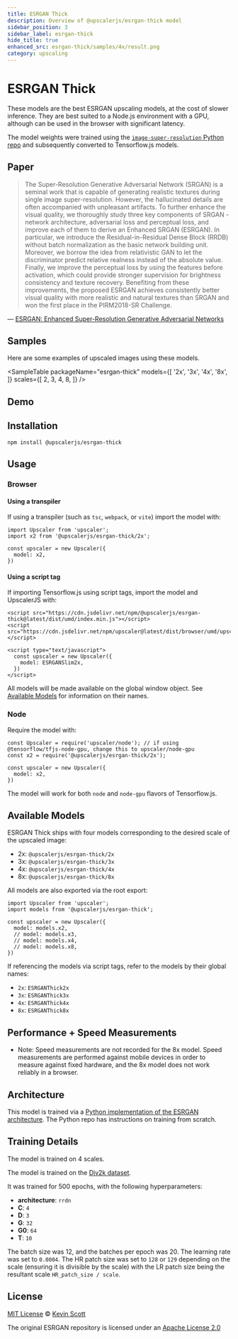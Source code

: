 ```yaml
---
title: ESRGAN Thick
description: Overview of @upscalerjs/esrgan-thick model
sidebar_position: 3
sidebar_label: esrgan-thick
hide_title: true
enhanced_src: esrgan-thick/samples/4x/result.png
category: upscaling
---
```



<ModelHeaderImage packageName="esrgan-thick" unenhancedSrc="esrgan-thick/fixture.png" enhancedSrc="esrgan-thick/samples/4x/result.png" />

# ESRGAN Thick

<Badges packageName="esrgan-thick" />

These models are the best ESRGAN upscaling models, at the cost of slower inference. They are best suited to a Node.js environment with a GPU, although can be used in the browser with significant latency.

The model weights were trained using the [`image-super-resolution` Python repo](https://github.com/idealo/image-super-resolution) and subsequently converted to Tensorflow.js models.

## Paper

> The Super-Resolution Generative Adversarial Network (SRGAN) is a seminal work that is capable of generating realistic textures during single image super-resolution. However, the hallucinated details are often accompanied with unpleasant artifacts. To further enhance the visual quality, we thoroughly study three key components of SRGAN - network architecture, adversarial loss and perceptual loss, and improve each of them to derive an Enhanced SRGAN (ESRGAN). In particular, we introduce the Residual-in-Residual Dense Block (RRDB) without batch normalization as the basic network building unit. Moreover, we borrow the idea from relativistic GAN to let the discriminator predict relative realness instead of the absolute value. Finally, we improve the perceptual loss by using the features before activation, which could provide stronger supervision for brightness consistency and texture recovery. Benefiting from these improvements, the proposed ESRGAN achieves consistently better visual quality with more realistic and natural textures than SRGAN and won the first place in the PIRM2018-SR Challenge.

&mdash; [ESRGAN: Enhanced Super-Resolution Generative Adversarial Networks](https://arxiv.org/abs/1809.00219)

## Samples

Here are some examples of upscaled images using these models.


<SampleTable
  packageName="esrgan-thick"
  models={[
    '2x',
    '3x',
    '4x',
    '8x',
  ]}
  scales={[
    2,
    3,
    4,
    8,
  ]}
/>

## Demo


<ModelExample model="esrgan-thick" />


## Installation

```
npm install @upscalerjs/esrgan-thick
```

## Usage

### Browser

#### Using a transpiler

If using a transpiler (such as `tsc`, `webpack`, or `vite`) import the model with:

```
import Upscaler from 'upscaler';
import x2 from '@upscalerjs/esrgan-thick/2x';

const upscaler = new Upscaler({
  model: x2,
})
```

#### Using a script tag

If importing Tensorflow.js using script tags, import the model and UpscalerJS with:

```
<script src="https://cdn.jsdelivr.net/npm/@upscalerjs/esrgan-thick@latest/dist/umd/index.min.js"></script>
<script src="https://cdn.jsdelivr.net/npm/upscaler@latest/dist/browser/umd/upscaler.min.js"></script>

<script type="text/javascript">
  const upscaler = new Upscaler({
    model: ESRGANSlim2x,
  })
</script>
```

All models will be made available on the global window object. See [Available Models](#available-models) for information on their names.

### Node

Require the model with:

```
const Upscaler = require('upscaler/node'); // if using @tensorflow/tfjs-node-gpu, change this to upscaler/node-gpu
const x2 = require('@upscalerjs/esrgan-thick/2x');

const upscaler = new Upscaler({
  model: x2,
})
```

The model will work for both `node` and `node-gpu` flavors of Tensorflow.js.

## Available Models

ESRGAN Thick ships with four models corresponding to the desired scale of the upscaled image:

- 2x: `@upscalerjs/esrgan-thick/2x`
- 3x: `@upscalerjs/esrgan-thick/3x`
- 4x: `@upscalerjs/esrgan-thick/4x`
- 8x: `@upscalerjs/esrgan-thick/8x` 

All models are also exported via the root export:

```
import Upscaler from 'upscaler';
import models from '@upscalerjs/esrgan-thick';

const upscaler = new Upscaler({
  model: models.x2,
  // model: models.x3,
  // model: models.x4,
  // model: models.x8,
})
```

If referencing the models via script tags, refer to the models by their global names:

- `2x`: `ESRGANThick2x`
- `3x`: `ESRGANThick3x`
- `4x`: `ESRGANThick4x`
- `8x`: `ESRGANThick8x`

## Performance + Speed Measurements


<PerformanceChart package="esrgan-thick" databasePath="/assets/performance.sql"></PerformanceChart>

<SpeedChart package="esrgan-thick" databasePath="/assets/speed.sql"></SpeedChart>

* Note: Speed measurements are not recorded for the 8x model. Speed measurements are performed against mobile devices in order to measure against fixed hardware, and the 8x model does not work reliably in a browser.

## Architecture

This model is trained via a [Python implementation of the ESRGAN architecture](https://github.com/idealo/image-super-resolution).  The Python repo has instructions on training from scratch.

## Training Details

The model is trained on 4 scales.

The model is trained on the [Div2k dataset](https://data.vision.ee.ethz.ch/cvl/DIV2K/).

It was trained for 500 epochs, with the following hyperparameters:

- **architecture**: `rrdn`
- **C**: `4`
- **D**: `3`
- **G**: `32`
- **G0**: `64`
- **T**: `10`

The batch size was 12, and the batches per epoch was 20. The learning rate was set to `0.0004`. The HR patch size was set to `128` or `129` depending on the scale (ensuring it is divisible by the scale) with the LR patch size being the resultant scale `HR_patch_size / scale`.

## License

[MIT License](https://oss.ninja/mit/developit/) © [Kevin Scott](https://thekevinscott.com)

The original ESRGAN repository is licensed under an [Apache License 2.0](https://github.com/idealo/image-super-resolution/blob/master/LICENSE)
